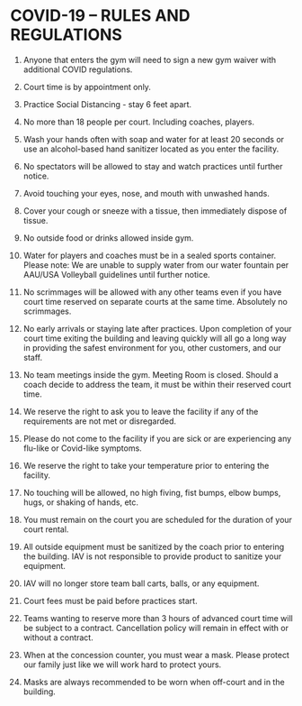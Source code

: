 # COVID-19 – RULES AND REGULATIONS

1.  Anyone that enters the gym will need to sign a new gym waiver with
    additional COVID regulations.

2.  Court time is by appointment only.

3.  Practice Social Distancing - stay 6 feet apart.

4.  No more than 18 people per court. Including coaches, players.

5.  Wash your hands often with soap and water for at least 20 seconds or use an
    alcohol-based hand sanitizer located as you enter the facility.

6.  No spectators will be allowed to stay and watch practices until further
    notice.

7.  Avoid touching your eyes, nose, and mouth with unwashed hands.

8.  Cover your cough or sneeze with a tissue, then immediately dispose of
    tissue.

9.  No outside food or drinks allowed inside gym.

10. Water for players and coaches must be in a sealed sports container. Please
    note: We are unable to supply water from our water fountain per AAU/USA
    Volleyball guidelines until further notice.

11. No scrimmages will be allowed with any other teams even if you have court
    time reserved on separate courts at the same time. Absolutely no scrimmages.

12. No early arrivals or staying late after practices. Upon completion of your
    court time exiting the building and leaving quickly will all go a long way
    in providing the safest environment for you, other customers, and our staff.

13. No team meetings inside the gym. Meeting Room is closed. Should a coach
    decide to address the team, it must be within their reserved court time.

14. We reserve the right to ask you to leave the facility if any of the
    requirements are not met or disregarded.

15. Please do not come to the facility if you are sick or are experiencing any
    flu-like or Covid-like symptoms.

16. We reserve the right to take your temperature prior to entering the
    facility.

17. No touching will be allowed, no high fiving, fist bumps, elbow bumps, hugs,
    or shaking of hands, etc.

18. You must remain on the court you are scheduled for the duration of your
    court rental.

19. All outside equipment must be sanitized by the coach prior to entering the
    building. IAV is not responsible to provide product to sanitize your
    equipment.

20. IAV will no longer store team ball carts, balls, or any equipment.

21. Court fees must be paid before practices start.

22. Teams wanting to reserve more than 3 hours of advanced court time will be
    subject to a contract. Cancellation policy will remain in effect with or
    without a contract.

23. When at the concession counter, you must wear a mask. Please protect our
    family just like we will work hard to protect yours.

24. Masks are always recommended to be worn when off-court and in the building.
